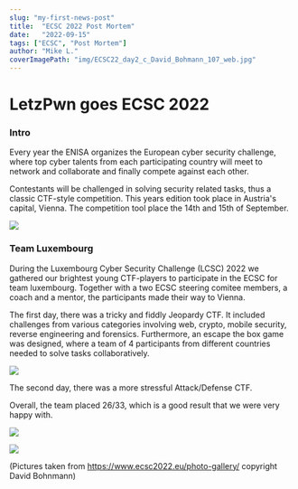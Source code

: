 ```yaml
---
slug: "my-first-news-post"
title:  "ECSC 2022 Post Mortem"
date:   "2022-09-15"
tags: ["ECSC", "Post Mortem"]
author: "Mike L."
coverImagePath: "img/ECSC22_day2_c_David_Bohmann_107_web.jpg"
---
```


# LetzPwn goes ECSC 2022

### Intro 
Every year the ENISA organizes the European cyber security challenge, where top cyber talents from each participating country will meet to network and collaborate and finally compete against each other.

Contestants will be challenged in solving security related tasks, thus a classic CTF-style competition.
This years edition took place in Austria's capital, Vienna. The competition tool place the 14th and 15th of September.

![](img/ECSC22_day1_c_David_Bohmann_046_web-1030x687.jpg)

### Team Luxembourg
During the Luxembourg Cyber Security Challenge (LCSC) 2022 we gathered our brightest young CTF-players to participate in the ECSC for team luxembourg.
Together with a two ECSC steering comitee members, a coach and a mentor, the participants made their way to Vienna.

The first day, there was a tricky and fiddly Jeopardy CTF. It included challenges from various categories involving web, crypto, mobile security, reverse engineering and forensics. Furthermore, an escape the box game was designed, where a team of 4 participants from different countries needed to solve tasks collaboratively.

![](img/ECSC22_day2_c_David_Bohmann_072_web.jpg)



The second day, there was a more stressful Attack/Defense CTF.



Overall, the team placed 26/33, which is a good result that we were very happy with.

![](img/teamfoto_white.png)


![](img/overall_results.png)

(Pictures taken from https://www.ecsc2022.eu/photo-gallery/ copyright David Bohnmann)
